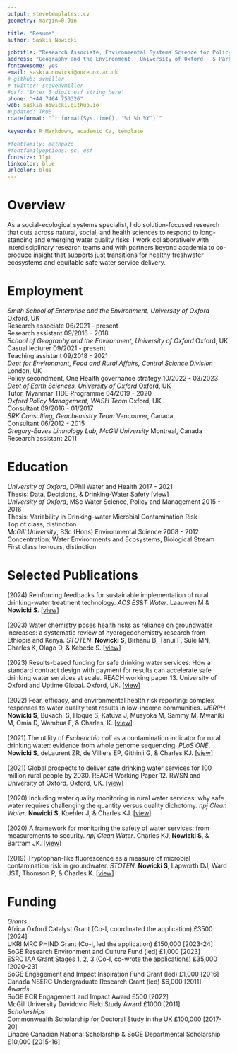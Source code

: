 ```yaml
---
output: stevetemplates::cv
geometry: margin=0.9in

title: "Resume"
author: Saskia Nowicki

jobtitle: "Research Associate, Environmental Systems Science for Policy"
address: "Geography and the Environment · University of Oxford · S Parks Road OX1 3QY, UK"
fontawesome: yes
email: saskia.nowicki@ouce.ox.ac.uk
# github: svmiller
# twitter: stevenvmiller
#osf: "Enter 5 digit osf string here"
phone: "+44 7464 753326"
web: saskia-nowicki.github.io
#updated: TRUE
rdateformat: "`r format(Sys.time(), '%d %b %Y')`"

keywords: R Markdown, academic CV, template

#fontfamily: mathpazo
#fontfamilyoptions: sc, osf
fontsize: 11pt
linkcolor: blue
urlcolor: blue
---
```


# Overview

As a social-ecological systems specialist, I do solution-focused research that cuts across natural, social, and health sciences to respond to long-standing and emerging water quality risks. I work collaboratively with interdisciplinary research teams and with partners beyond academia to co-produce insight that supports just transitions for healthy freshwater ecosystems and equitable safe water service delivery.

# Employment

| *Smith School of Enterprise and the Environment, University of Oxford* \hfill Oxford, UK
| Research associate \hfill 06/2021 - present
| Research assistant \hfill 09/2016 - 2018

| *School of Geography and the Environment, University of Oxford* \hfill Oxford, UK
| Casual lecturer \hfill 09/2021 - present
| Teaching assistant \hfill 09/2018 - 2021

| *Dept for Environment, Food and Rural Affairs, Central Science Division* \hfill London, UK
| Policy secondment, One Health governance strategy \hfill 10/2022 - 03/2023

| *Dept of Earth Sciences, University of Oxford* \hfill Oxford, UK
| Tutor, Myanmar TIDE Programme \hfill 04/2019 - 2020

| *Oxford Policy Management, WASH Team* \hfill Oxford, UK
| Consultant \hfill 09/2016 - 01/2017

| *SRK Consulting, Geochemistry Team* \hfill Vancouver, Canada
| Consultant \hfill 06/2012 - 2015

| *Gregory-Eaves Limnology Lab, McGill University* \hfill Montreal, Canada
| Research assistant \hfill 2011

# Education

| *University of Oxford*, DPhil Water and Health \hfill 2017 - 2021
| Thesis: Data, Decisions, & Drinking-Water Safety [[view](https://ora.ox.ac.uk/objects/uuid:952a1144-59e7-4cc7-8bb9-4273556c3892)]

| *University of Oxford*, MSc Water Science, Policy and Management \hfill 2015 - 2016
| Thesis: Variability in Drinking-water Microbial Contamination Risk
| Top of class, distinction

| *McGill University*, BSc (Hons) Environmental Science \hfill 2008 - 2012
| Concentration: Water Environments and Ecosystems, Biological Stream
| First class honours, distinction

# Selected Publications

| (2024) Reinforcing feedbacks for sustainable implementation of rural drinking-water treatment technology. *ACS ES&T Water*. Laauwen M & **Nowicki** **S**. [[view](https://doi.org/10.1021/acsestwater.3c00779)]
| 
| (2023) Water chemistry poses health risks as reliance on groundwater increases: a systematic review of hydrogeochemistry research from Ethiopia and Kenya. *STOTEN*. **Nowicki S**, Birhanu B, Tanui F, Sule MN, Charles K, Olago D, & Kebede S. [[view](https://doi.org/10.1016/j.scitotenv.2023.166929)] 
| 
| (2023) Results-based funding for safe drinking water services: How a standard contract design with payment for results can accelerate safe drinking water services at scale. REACH working paper 13. University of Oxford and Uptime Global. Oxford, UK. [[view](https://reachwater.uk/resource/results-based-funding-for-safe-drinking-water-services/)] 
| 
| (2022) Fear, efficacy, and environmental health risk reporting: complex responses to water quality test results in low-income communities. *IJERPH*. **Nowicki S**, Bukachi S, Hoque S, Katuva J, Musyoka M, Sammy M, Mwaniki M, Omia D, Wambua F, & Charles, K. [[view](https://doi.org/10.3390/ijerph19010597)]
| 
| (2021) The utility of *Escherichia coli* as a contamination indicator for rural drinking water: evidence from whole genome sequencing. *PLoS ONE*. **Nowicki S**, deLaurent ZR, de Villiers EP, Githinji G, & Charles KJ. [[view](https://doi.org/10.1371/journal.pone.0245910)]
| 
| (2021) Global prospects to deliver safe drinking water services for 100 million rural people by 2030. REACH Working Paper 12. RWSN and University of Oxford. Oxford, UK. [[view](https://reachwater.uk/resource/global-prospects-to-deliver-safe-drinking-water-services-for-100-million-rural-people-by-2030/)]
| 
| (2020) Including water quality monitoring in rural water services: why safe water requires challenging the quantity versus quality dichotomy. *npj Clean Water*. **Nowicki S**, Koehler J, & Charles KJ. [[view](https://doi.org/10.1038/s41545-020-0062-x)]
| 
| (2020) A framework for monitoring the safety of water services: from measurements to security. *npj Clean Water*. Charles KJ, **Nowicki S**, & Bartram JK. [[view](https://doi.org/10.1038/s41545-020-00083-1)]
| 
| (2019) Tryptophan-like fluorescence as a measure of microbial contamination risk in groundwater. *STOTEN*. **Nowicki S**, Lapworth DJ, Ward JST, Thomson P, & Charles K. [[view](https://doi.org/10.1016/j.scitotenv.2018.07.274)]

# Funding

| *Grants*
| Africa Oxford Catalyst Grant (Co-I, coordinated the application) \hfill £3500 [2024]
| UKRI MRC PHIND Grant (Co-I, led the application) \hfill £150,000 [2023-24]
| SoGE Research Environment and Culture Fund (led) \hfill £1,000 [2023]
| ESRC IAA Grant Stages 1, 2, 3 (Co-I, co-wrote the applications) \hfill £35,000 [2020-23]
| SoGE Engagement and Impact Inspiration Fund Grant (led) \hfill £1,000 [2016]
| Canada NSERC Undergraduate Research Grant (led) \hfill \$6,000 [2011]

| *Awards*
| SoGE ECR Engagement and Impact Award \hfill £500 [2022]
| McGill University Davidovic Field Study Award \hfill £1000 [2011]

| *Scholarships*
| Commonwealth Scholarship for Doctoral Study in the UK \hfill £100,000 [2017-20]
| Linacre Canadian National Scholarship & SoGE Departmental Scholarship \hfill £10,000 [2015-16]
